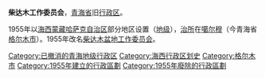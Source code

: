 '''柴达木工作委员会'''，[[青海省|青海省]]旧[[行政区|行政区]]。

1955年以[[海西蒙藏哈萨克自治区|海西蒙藏哈萨克自治区]]部分地区设置（[[地级行政区|地级]]），[[治所|治所]]在[[噶尔穆|噶尔穆]]（今青海省[[格尔木市|格尔木市]]）。1955年改名[[柴达木盆地工作委员会|柴达木盆地工作委员会]]。

[[Category:已撤消的青海地级行政区|Category:已撤消的青海地级行政区]]
[[Category:海西行政区划史|Category:海西行政区划史]]
[[Category:格尔木市|Category:格尔木市]]
[[Category:1955年建立的行政區劃|Category:1955年建立的行政區劃]]
[[Category:1955年廢除的行政區劃|Category:1955年廢除的行政區劃]]


{{中华人民共和国行政区划小作品}}